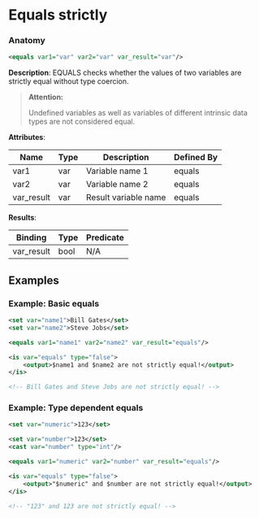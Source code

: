 # Equals strictly

### Anatomy

```xml
<equals var1="var" var2="var" var_result="var"/>
```

 **Description**:
 EQUALS checks whether the values of two variables are strictly equal without type coercion.


> **Attention:**
>
> Undefined variables as well as variables of different intrinsic data types are not considered equal.

**Attributes**:

| Name | Type | Description | Defined By |
| ---- | ---- | ----------- | ---------- |
| var1 | var | Variable name 1 | equals |
| var2 | var | Variable name 2 | equals |
| var_result | var | Result variable name | equals |


**Results**:

| Binding | Type | Predicate |
| ------- | ---- | --------- |
| var_result | bool | N/A |


## Examples

### Example: Basic equals

```xml
<set var="name1">Bill Gates</set>
<set var="name2">Steve Jobs</set>

<equals var1="name1" var2="name2" var_result="equals"/>

<is var="equals" type="false">
	<output>$name1 and $name2 are not strictly equal!</output>
</is>

<!-- Bill Gates and Steve Jobs are not strictly equal! -->
```

### Example: Type dependent equals

```xml
<set var="numeric">123</set>

<set var="number">123</set>
<cast var="number" type="int"/>

<equals var1="numeric" var2="number" var_result="equals"/>

<is var="equals" type="false">
	<output>"$numeric" and $number are not strictly equal!</output>
</is>

<!-- "123" and 123 are not strictly equal! -->
```

